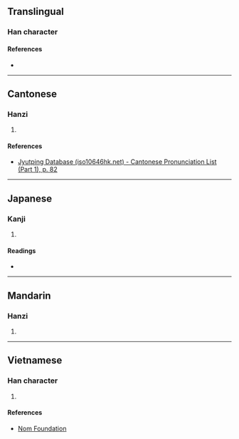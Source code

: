 {{character info/new}}
==Translingual==

===Han character===
{{Han char|rn=30|rad=口|as=10|sn=13|four=|canj=RBVK|ids=⿰口奚}}

====References====
* {{Han ref|kx=0202.370|dkj=04081|dj=0425.170|hdz=10669.040|uh=55D8|ud=21976}}

----

==Cantonese==

===Hanzi===
{{yue-hanzi|jyut=[[gai1]]|y=gai1}}

# {{defn|lang=yue|sort=口10}}

====References====
* [http://www.iso10646hk.net/jp/document/download.jsp Jyutping Database (iso10646hk.net) - Cantonese Pronunciation List (Part 1), p. 82]

----

==Japanese==

===Kanji===
{{ja-kanji|grade=|rs=口10}}

# {{defn|lang=ja|sort=口10}}

====Readings====
* {{ja-readings|on=[[けい]] (kei)|kun=[[こえ]] (koe)}}

----

==Mandarin==

===Hanzi===
{{cmn-hanzi|pin=[[jī]] ([[ji1]])|wg=chi<sup>1</sup>}}

# {{defn|lang=cmn|sort=口10}}

----

==Vietnamese==

===Han character===
{{vi-hantu|[[hề]]|rs=口10}}

# {{defn|lang=vi|sort=口10}}

====References====
* [http://nomfoundation.org/common/nom_details.php?codepoint=55d8 Nom Foundation]